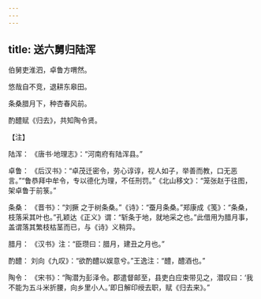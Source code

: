 ```yaml
---
---
---
```

title: 送六舅归陆浑
---




伯舅吏淮泗，卓鲁方喟然。

悠哉自不竞，退耕东皋田。

条桑腊月下，种杏春风前。

酌醴赋《归去》，共知陶令贤。

【注】

陆浑： 《唐书·地理志》：“河南府有陆浑县。”

卓鲁： 《后汉书》：“卓茂迁密令，劳心谆谆，视人如子，举善而教，口无恶言。”“鲁恭拜中牟令，专以德化为理，不任刑罚。”《北山移文》：“笼张赵于往图，架卓鲁于前箓。”

条桑： 《晋书》：“刘撅 之于树条桑。”《诗》：“蚕月条桑。”郑康成《笺》：“条桑，枝落采其叶也。”孔颖达《正义》谓：“斩条于地，就地采之也。”此借用为腊月事，盖谓落其繁枝枯茎而已，与《诗》义稍异。

腊月： 《汉书》注：“臣瓒曰：腊月，建丑之月也。”

酌醴： 刘向《九叹》：“欲酌醴以娱意兮。”王逸注：“醴，醴酒也。”

陶令： 《宋书》：“陶潜为彭泽令。郡遣督邮至，县吏白应束带见之，潜叹曰：‘我不能为五斗米折腰，向乡里小人。’即日解印绶去职，赋《归去来》。”